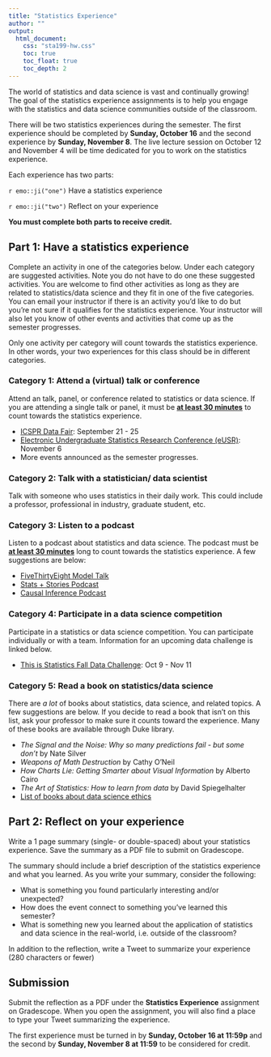 ```yaml
---
title: "Statistics Experience"
author: ""
output: 
  html_document: 
    css: "sta199-hw.css"
    toc: true
    toc_float: true
    toc_depth: 2
---   
```


The world of statistics and data science is vast and continually growing! The goal of the statistics experience assignments is to help you engage with the statistics and data science communities outside of the classroom.

There will be two statistics experiences during the semester.  The first experience should be completed by **Sunday, October 16** and the second experience by **Sunday, November 8**. The live lecture session on October 12 and November 4 will be time dedicated for you to work on the statistics experience. 

Each experience has two parts:

`r emo::ji("one")` Have a statistics experience

`r emo::ji("two")` Reflect on your experience

**You must complete both parts to receive credit.**


## Part 1: Have a statistics experience

Complete an activity in one of the categories below. Under each category are suggested activities. Note you do not have to do one these suggested activities. You are welcome to find other activities as long as they are related to statistics/data science and they fit in one of the five categories. You can email your instructor if there is an activity you'd like to do but you're not sure if it qualifies for the statistics experience. Your instructor will also let you know of other events and activities that come up as the semester progresses.

Only one activity per category will count towards the statistics experience. In other words, your two experiences for this class should be in different categories. 

### Category 1: Attend a (virtual) talk or conference

Attend an talk, panel, or conference related to statistics or data science. If you are attending a single talk or panel, it must be **<u>at least 30 minutes</u>** to count towards the statistics experience. 

- [ICSPR Data Fair](https://www.icpsr.umich.edu/web/pages/membership/datafair/): September 21 - 25
- [Electronic Undergraduate Statistics Research Conference (eUSR)](https://www.icpsr.umich.edu/web/pages/membership/datafair/): November 6
- More events announced as the semester progresses.

### Category 2: Talk with a statistician/ data scientist

Talk with someone who uses statistics in their daily work. This could include a professor, professional in industry, graduate student, etc. 

### Category 3: Listen to a podcast 

Listen to a podcast about statistics and data science. The podcast must be **<u>at least 30 minutes</u>** long to count towards the statistics experience. A few suggestions are below: 

- [FiveThirtyEight Model Talk](https://fivethirtyeight.com/tag/model-talk/)
- [Stats + Stories Podcast](https://statsandstories.net/)
- [Causal Inference Podcast](https://casualinfer.libsyn.com/)

### Category 4: Participate in a data science competition

Participate in a statistics or data science competition. You can participate individually or with a team. Information for an upcoming data challenge is linked below.

- [This is Statistics Fall Data Challenge](https://thisisstatistics.org/falldatachallenge/): Oct 9 - Nov 11

### Category 5: Read a book on statistics/data science

There are *a lot* of books about statistics, data science, and related topics. A few suggestions are below. If you decide to read a book that isn't on this list, ask your professor to make sure it counts toward the experience. Many of these books are available through Duke library.

- *The Signal and the Noise: Why so many predictions fail - but some don't* by Nate Silver
- *Weapons of Math Destruction* by Cathy O'Neil
- *How Charts Lie: Getting Smarter about Visual Information* by Alberto Cairo
- *The Art of Statistics: How to learn from data* by David Spiegelhalter
- [List of books about data science ethics](https://teachdatascience.com/bookclub/)


## Part 2: Reflect on your experience

Write a 1 page summary (single- or double-spaced) about your statistics experience. Save the summary as a PDF file to submit on Gradescope. 

The summary should include a brief description of the statistics experience and what you learned. As you write your summary, consider the following:

- What is something you found particularly interesting and/or unexpected?
- How does the event connect to something you’ve learned this semester?
- What is something new you learned about the application of statistics and data science in the real-world, i.e. outside of the classroom? 

In addition to the reflection, write a Tweet to summarize your experience (280 characters or fewer) 

## Submission 

Submit the reflection as a PDF under the  **Statistics Experience** assignment on Gradescope. When you open the assignment, you will also find a place to type your Tweet summarizing the experience. 

The first experience must be turned in by **Sunday, October 16 at 11:59p** and the second by **Sunday, November 8 at 11:59** to be considered for credit.